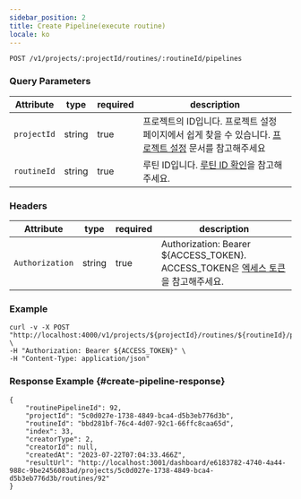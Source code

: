 ```yaml
---
sidebar_position: 2
title: Create Pipeline(execute routine)
locale: ko
---
```


```
POST /v1/projects/:projectId/routines/:routineId/pipelines
```

### Query Parameters

| Attribute   | type   | required | description                                                                                                                            |
| ----------- | ------ | -------- | -------------------------------------------------------------------------------------------------------------------------------------- |
| `projectId` | string | true     | 프로젝트의 ID입니다. 프로젝트 설정 페이지에서 쉽게 찾을 수 있습니다. [프로젝트 설정](/management/project/settings) 문서를 참고해주세요 |
| `routineId` | string | true     | 루틴 ID입니다. [루틴 ID 확인](/management/project/routine#check-routine-id)을 참고해주세요.                                            |

### Headers

| Attribute       | type   | required | description                                                                                                 |
| --------------- | ------ | -------- | ----------------------------------------------------------------------------------------------------------- |
| `Authorization` | string | true     | Authorization: Bearer ${ACCESS_TOKEN}.<br />ACCESS_TOKEN은 [엑세스 토큰](/api)을 참고해주세요. |

### Example

```
curl -v -X POST "http://localhost:4000/v1/projects/${projectId}/routines/${routineId}/pipelines" \
-H "Authorization: Bearer ${ACCESS_TOKEN}" \
-H "Content-Type: application/json"
```

### Response Example {#create-pipeline-response}

```
{
    "routinePipelineId": 92,
    "projectId": "5c0d027e-1738-4849-bca4-d5b3eb776d3b",
    "routineId": "bbd281bf-76c4-4d07-92c1-66ffc8caa65d",
    "index": 33,
    "creatorType": 2,
    "creatorId": null,
    "createdAt": "2023-07-22T07:04:33.466Z",
    "resultUrl": "http://localhost:3001/dashboard/e6183782-4740-4a44-988c-9be2456083ad/projects/5c0d027e-1738-4849-bca4-d5b3eb776d3b/routines/92"
}
```
